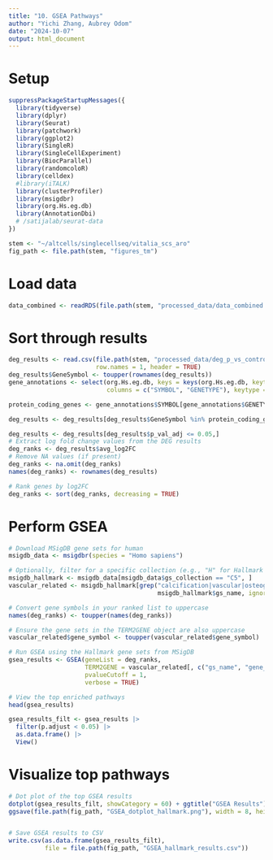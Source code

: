 ```yaml
---
title: "10. GSEA Pathways"
author: "Yichi Zhang, Aubrey Odom"
date: "2024-10-07"
output: html_document
---
```


# Setup
```R
suppressPackageStartupMessages({
  library(tidyverse)
  library(dplyr)
  library(Seurat)
  library(patchwork)
  library(ggplot2)
  library(SingleR)
  library(SingleCellExperiment)
  library(BiocParallel)
  library(randomcoloR)
  library(celldex)
  #library(iTALK)
  library(clusterProfiler)
  library(msigdbr)
  library(org.Hs.eg.db)
  library(AnnotationDbi)
  # /satijalab/seurat-data
})

stem <- "~/altcells/singlecellseq/vitalia_scs_aro"
fig_path <- file.path(stem, "figures_tm")
```

# Load data

```R
data_combined <- readRDS(file.path(stem, "processed_data/data_combined.RDS"))
```

# Sort through results
```r
deg_results <- read.csv(file.path(stem, "processed_data/deg_p_vs_control.csv"),
                        row.names = 1, header = TRUE)
deg_results$GeneSymbol <- toupper(rownames(deg_results))
gene_annotations <- select(org.Hs.eg.db, keys = keys(org.Hs.eg.db, keytype = "ENTREZID"),
                           columns = c("SYMBOL", "GENETYPE"), keytype = "ENTREZID")

protein_coding_genes <- gene_annotations$SYMBOL[gene_annotations$GENETYPE == "protein-coding"]

deg_results <- deg_results[deg_results$GeneSymbol %in% protein_coding_genes, ]

deg_results <- deg_results[deg_results$p_val_adj <= 0.05,]
# Extract log fold change values from the DEG results
deg_ranks <- deg_results$avg_log2FC
# Remove NA values (if present)
deg_ranks <- na.omit(deg_ranks)
names(deg_ranks) <- rownames(deg_results)

# Rank genes by log2FC
deg_ranks <- sort(deg_ranks, decreasing = TRUE)
```
# Perform GSEA
```r
# Download MSigDB gene sets for human
msigdb_data <- msigdbr(species = "Homo sapiens")

# Optionally, filter for a specific collection (e.g., "H" for Hallmark gene sets)
msigdb_hallmark <- msigdb_data[msigdb_data$gs_collection == "C5", ]
vascular_related <- msigdb_hallmark[grep("calcification|vascular|osteogenesis|smooth muscle|struct|matrix|remodel", 
                                         msigdb_hallmark$gs_name, ignore.case = TRUE), ]

# Convert gene symbols in your ranked list to uppercase
names(deg_ranks) <- toupper(names(deg_ranks))

# Ensure the gene sets in the TERM2GENE object are also uppercase
vascular_related$gene_symbol <- toupper(vascular_related$gene_symbol)

# Run GSEA using the Hallmark gene sets from MSigDB
gsea_results <- GSEA(geneList = deg_ranks,
                     TERM2GENE = vascular_related[, c("gs_name", "gene_symbol")],
                     pvalueCutoff = 1, 
                     verbose = TRUE)

# View the top enriched pathways
head(gsea_results)

gsea_results_filt <- gsea_results |>
  filter(p.adjust < 0.05) |> 
  as.data.frame() |>
  View()
```

# Visualize top pathways
```R
# Dot plot of the top GSEA results
dotplot(gsea_results_filt, showCategory = 60) + ggtitle("GSEA Results")
ggsave(file.path(fig_path, "GSEA_dotplot_hallmark.png"), width = 8, height= 20)


# Save GSEA results to CSV
write.csv(as.data.frame(gsea_results_filt),
          file = file.path(fig_path, "GSEA_hallmark_results.csv"))
```
